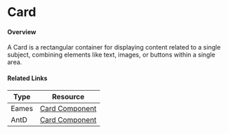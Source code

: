 

<Meta of={CardStories} />

# Card

#### Overview
A Card is a rectangular container for displaying content related to a single subject, combining elements like text, images, or buttons within a single area.

#### Related Links

| Type  | Resource                                                                                                                                               |
| ----- | ------------------------------------------------------------------------------------------------------------------------------------------------------ |
| Eames | [Card Component](https://www.figma.com/design/veXnmignQnJz8StIq10VJ5/Eames-2.0---Foundations-%26-Components?node-id=403-0&node-type=canvas&t=B6HJWqqDsUOypZQj-0) |
| AntD | [Card Component](https://ant.design/components/card) |



<Canvas meta={CardStories.default} />
